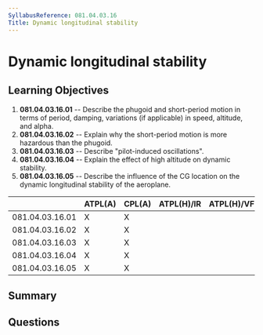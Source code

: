 ```yaml
---
SyllabusReference: 081.04.03.16
Title: Dynamic longitudinal stability
---
```


# Dynamic longitudinal stability

## Learning Objectives

1. **081.04.03.16.01** -- Describe the phugoid and short-period motion in terms
   of period, damping, variations (if applicable) in speed, altitude, and alpha.
2. **081.04.03.16.02** -- Explain why the short-period motion is more hazardous
   than the phugoid.
3. **081.04.03.16.03** -- Describe "pilot-induced oscillations".
4. **081.04.03.16.04** -- Explain the effect of high altitude on dynamic
   stability.
5. **081.04.03.16.05** -- Describe the influence of the CG location on the
   dynamic longitudinal stability of the aeroplane.

|                 | ATPL(A) | CPL(A) | ATPL(H)/IR | ATPL(H)/VFR | CPL(H) | IR  | CBIR(A) |
| --------------- | ------- | ------ | ---------- | ----------- | ------ | --- | ------- |
| 081.04.03.16.01 | X       | X      |            |             |        |     |         |
| 081.04.03.16.02 | X       | X      |            |             |        |     |         |
| 081.04.03.16.03 | X       | X      |            |             |        |     |         |
| 081.04.03.16.04 | X       | X      |            |             |        |     |         |
| 081.04.03.16.05 | X       | X      |            |             |        |     |         |

## Summary

## Questions
